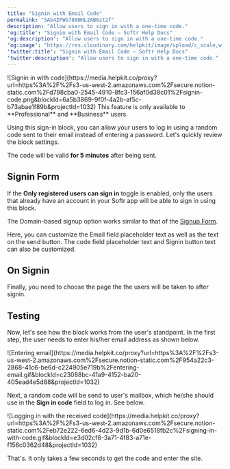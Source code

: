 ```yaml
---
title: "Signin with Email Code"
permalink: "5Ab4ZFWG788NHL2AB6zt2f"
description: "Allow users to sign in with a one-time code."
'og:title': "Signin with Email Code – Softr Help Docs"
'og:description': "Allow users to sign in with a one-time code."
'og:image': "https://res.cloudinary.com/helpkit/image/upload/c_scale,w_700,q_auto/v1674219840/softrdocs_meta_OG_Image_Url_258f31c013.png"
'twitter:title': "Signin with Email Code – Softr Help Docs"
'twitter:description': "Allow users to sign in with a one-time code."
---
```

<Frame caption="Signin in with code">![Signin in with code](https://media.helpkit.co/proxy?url=https%3A%2F%2Fs3-us-west-2.amazonaws.com%2Fsecure.notion-static.com%2Fd798cba0-2545-4910-8fc3-156af0d38c01%2Fsignin-code.png&blockId=6a5b3869-9f0f-4a2b-af5c-b73abae1f89b&projectId=1032)</Frame>
<Tip>This feature is only available to **Professional** and **Business** users.</Tip>

Using this sign-in block, you can allow your users to log in using a random code sent to their email instead of entering a password. Let's quickly review the block settings.

<Tip>The code will be valid **for 5 minutes** after being sent.</Tip>

## **Signin Form**

If the **Only registered users can sign in** toggle is enabled, only the users that already have an account in your Softr app will be able to sign in using this block.

The Domain-based signup option works similar to that of the [Signup Form](/add-and-manage-users/pxnkp9H3qyEVMF6XUceqnj/signup-form/tPe3uxmdcUNeFYuaLTR1o9).

<Steps>
  <Step title="Step 1: Email">
    Here, you can customize the Email field placeholder text as well as the text on the send button.
  </Step>
  <Step title="Step 2: Code">
    The code field placeholder text and Signin button text can also be customized.
  </Step>
</Steps>

## **On Signin**

Finally, you need to choose the page the the users will be taken to after signin.

## Testing

Now, let's see how the block works from the user's standpoint. In the first step, the user needs to enter his/her email address as shown below.
<Frame caption="Entering email">![Entering email](https://media.helpkit.co/proxy?url=https%3A%2F%2Fs3-us-west-2.amazonaws.com%2Fsecure.notion-static.com%2F954a22c3-2868-41c6-be6d-c224905e719b%2Fentering-email.gif&blockId=c23088bc-41a9-4152-ba20-405ead4e5d88&projectId=1032)</Frame>

Next, a random code will be send to user's mailbox, which he/she should use in the **Sign in code** 
field to log in. See below.
<Frame caption="Logging in with the received code">![Logging in with the received code](https://media.helpkit.co/proxy?url=https%3A%2F%2Fs3-us-west-2.amazonaws.com%2Fsecure.notion-static.com%2Feb72e222-6ed6-4d23-9d1b-6d0e6518fb2c%2Fsigning-in-with-code.gif&blockId=e3d02cf8-3a71-4f83-a71e-f156c0362d48&projectId=1032)</Frame>

That's. It only takes a few seconds to get the code and enter the site.